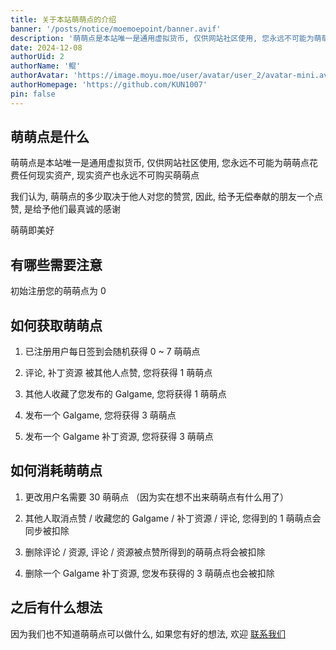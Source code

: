 ```yaml
---
title: 关于本站萌萌点的介绍
banner: '/posts/notice/moemoepoint/banner.avif'
description: '萌萌点是本站唯一是通用虚拟货币, 仅供网站社区使用, 您永远不可能为萌萌点花费任何现实资产, 现实资产也永远不可购买萌萌点'
date: 2024-12-08
authorUid: 2
authorName: '鲲'
authorAvatar: 'https://image.moyu.moe/user/avatar/user_2/avatar-mini.avif'
authorHomepage: 'https://github.com/KUN1007'
pin: false
---
```


## 萌萌点是什么

萌萌点是本站唯一是通用虚拟货币, 仅供网站社区使用, 您永远不可能为萌萌点花费任何现实资产, 现实资产也永远不可购买萌萌点

我们认为, 萌萌点的多少取决于他人对您的赞赏, 因此, 给予无偿奉献的朋友一个点赞, 是给予他们最真诚的感谢

萌萌即美好

## 有哪些需要注意

初始注册您的萌萌点为 0

## 如何获取萌萌点

1. 已注册用户每日签到会随机获得 0 ~ 7 萌萌点

2. 评论, 补丁资源 被其他人点赞, 您将获得 1 萌萌点

3. 其他人收藏了您发布的 Galgame, 您将获得 1 萌萌点

4. 发布一个 Galgame, 您将获得 3 萌萌点

4. 发布一个 Galgame 补丁资源, 您将获得 3 萌萌点

## 如何消耗萌萌点

1. 更改用户名需要 30 萌萌点 （因为实在想不出来萌萌点有什么用了）

2. 其他人取消点赞 / 收藏您的 Galgame / 补丁资源 / 评论, 您得到的 1 萌萌点会同步被扣除

3. 删除评论 / 资源, 评论 / 资源被点赞所得到的萌萌点将会被扣除

4. 删除一个 Galgame 补丁资源, 您发布获得的 3 萌萌点也会被扣除

## 之后有什么想法

因为我们也不知道萌萌点可以做什么, 如果您有好的想法, 欢迎 [联系我们](/about/notice/feedback)
